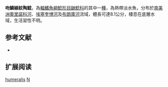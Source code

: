 {{Speciesbox
| name = 吻鱗線紋陶鯰
| image = 
| image_width = 250px
| image_caption = 
| status = NE
| status_system = IUCN3.1
| genus = Nemadoras
| species = leporhinus
| authority = [[Eigenmann|Eigenmann]], 1912
| synonyms = *''Hemidoras leporhinus '',Eigenmann, 1912 
*''Opsodoras leporhinus '',Eigenmann, 1912 
}}

'''吻鱗線紋陶鯰'''，為[[輻鰭魚綱|輻鰭魚綱]][[鯰形目|鯰形目]][[鼬鯰科|鼬鯰科]]的其中一[[種|種]]，為熱帶淡水魚，分布於[[南美洲|南美洲]][[奧里諾科河|奧里諾科河]]、[[埃塞奎博河|埃塞奎博河]]及[[布朗庫河|布朗庫河]]流域，體長可達8.1公分，棲息在底層水域，生活習性不明。

==参考文献==
*{{FishBase_species|genus=Nemadoras|species=leporhinus|year=2015|month=7}}

== 扩展阅读 ==
{{refbegin}}
{{wikispecies-inline|Nemadoras leporhinus|吻鱗線紋陶鯰}}
{{refend}}
{{Taxonbar|from=Q278527}}

[[Category:線紋陶鯰屬|humeralis]]
[[Category:1912年描述的魚類|N]]